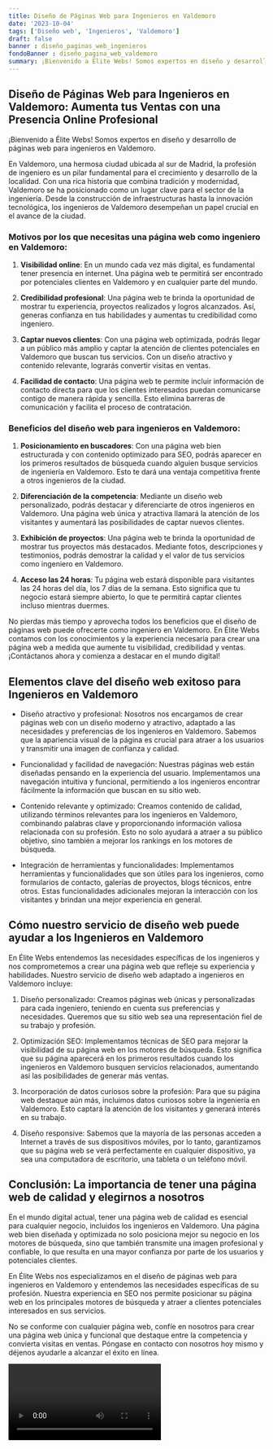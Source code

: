 ```yaml
---
title: Diseño de Páginas Web para Ingenieros en Valdemoro
date: '2023-10-04'
tags: ['Diseño web', 'Ingenieros', 'Valdemoro']
draft: false
banner : diseño_paginas_web_ingenieros
fondoBanner : diseño_pagina_web_valdemoro
summary: ¡Bienvenido a Élite Webs! Somos expertos en diseño y desarrollo de páginas web para ingenieros en Valdemoro. 
---
```


## Diseño de Páginas Web para Ingenieros en Valdemoro: Aumenta tus Ventas con una Presencia Online Profesional

¡Bienvenido a Élite Webs! Somos expertos en diseño y desarrollo de páginas web para ingenieros en Valdemoro. 

En Valdemoro, una hermosa ciudad ubicada al sur de Madrid, la profesión de ingeniero es un pilar fundamental para el crecimiento y desarrollo de la localidad. Con una rica historia que combina tradición y modernidad, Valdemoro se ha posicionado como un lugar clave para el sector de la ingeniería. Desde la construcción de infraestructuras hasta la innovación tecnológica, los ingenieros de Valdemoro desempeñan un papel crucial en el avance de la ciudad.

### Motivos por los que necesitas una página web como ingeniero en Valdemoro:

1. **Visibilidad online**: En un mundo cada vez más digital, es fundamental tener presencia en internet. Una página web te permitirá ser encontrado por potenciales clientes en Valdemoro y en cualquier parte del mundo.

2. **Credibilidad profesional**: Una página web te brinda la oportunidad de mostrar tu experiencia, proyectos realizados y logros alcanzados. Así, generas confianza en tus habilidades y aumentas tu credibilidad como ingeniero.

3. **Captar nuevos clientes**: Con una página web optimizada, podrás llegar a un público más amplio y captar la atención de clientes potenciales en Valdemoro que buscan tus servicios. Con un diseño atractivo y contenido relevante, lograrás convertir visitas en ventas.

4. **Facilidad de contacto**: Una página web te permite incluir información de contacto directa para que los clientes interesados puedan comunicarse contigo de manera rápida y sencilla. Esto elimina barreras de comunicación y facilita el proceso de contratación.

### Beneficios del diseño web para ingenieros en Valdemoro:

1. **Posicionamiento en buscadores**: Con una página web bien estructurada y con contenido optimizado para SEO, podrás aparecer en los primeros resultados de búsqueda cuando alguien busque servicios de ingeniería en Valdemoro. Esto te dará una ventaja competitiva frente a otros ingenieros de la ciudad.

2. **Diferenciación de la competencia**: Mediante un diseño web personalizado, podrás destacar y diferenciarte de otros ingenieros en Valdemoro. Una página web única y atractiva llamará la atención de los visitantes y aumentará las posibilidades de captar nuevos clientes.

3. **Exhibición de proyectos**: Una página web te brinda la oportunidad de mostrar tus proyectos más destacados. Mediante fotos, descripciones y testimonios, podrás demostrar la calidad y el valor de tus servicios como ingeniero en Valdemoro.

4. **Acceso las 24 horas**: Tu página web estará disponible para visitantes las 24 horas del día, los 7 días de la semana. Esto significa que tu negocio estará siempre abierto, lo que te permitirá captar clientes incluso mientras duermes.

No pierdas más tiempo y aprovecha todos los beneficios que el diseño de páginas web puede ofrecerte como ingeniero en Valdemoro. En Élite Webs contamos con los conocimientos y la experiencia necesaria para crear una página web a medida que aumente tu visibilidad, credibilidad y ventas. ¡Contáctanos ahora y comienza a destacar en el mundo digital!

<GifSeo />

<Cta />

## Elementos clave del diseño web exitoso para Ingenieros en Valdemoro

- Diseño atractivo y profesional: Nosotros nos encargamos de crear páginas web con un diseño moderno y atractivo, adaptado a las necesidades y preferencias de los ingenieros en Valdemoro. Sabemos que la apariencia visual de la página es crucial para atraer a los usuarios y transmitir una imagen de confianza y calidad.

- Funcionalidad y facilidad de navegación: Nuestras páginas web están diseñadas pensando en la experiencia del usuario. Implementamos una navegación intuitiva y funcional, permitiendo a los ingenieros encontrar fácilmente la información que buscan en su sitio web.

- Contenido relevante y optimizado: Creamos contenido de calidad, utilizando términos relevantes para los ingenieros en Valdemoro, combinando palabras clave y proporcionando información valiosa relacionada con su profesión. Esto no solo ayudará a atraer a su público objetivo, sino también a mejorar los rankings en los motores de búsqueda.

- Integración de herramientas y funcionalidades: Implementamos herramientas y funcionalidades que son útiles para los ingenieros, como formularios de contacto, galerías de proyectos, blogs técnicos, entre otros. Estas funcionalidades adicionales mejoran la interacción con los visitantes y brindan una mejor experiencia en general.

## Cómo nuestro servicio de diseño web puede ayudar a los Ingenieros en Valdemoro

En Élite Webs entendemos las necesidades específicas de los ingenieros y nos comprometemos a crear una página web que refleje su experiencia y habilidades. Nuestro servicio de diseño web adaptado a ingenieros en Valdemoro incluye:

1. Diseño personalizado: Creamos páginas web únicas y personalizadas para cada ingeniero, teniendo en cuenta sus preferencias y necesidades. Queremos que su sitio web sea una representación fiel de su trabajo y profesión.

2. Optimización SEO: Implementamos técnicas de SEO para mejorar la visibilidad de su página web en los motores de búsqueda. Esto significa que su página aparecerá en los primeros resultados cuando los ingenieros en Valdemoro busquen servicios relacionados, aumentando así las posibilidades de generar más ventas.

3. Incorporación de datos curiosos sobre la profesión: Para que su página web destaque aún más, incluimos datos curiosos sobre la ingeniería en Valdemoro. Esto captará la atención de los visitantes y generará interés en su trabajo.

4. Diseño responsive: Sabemos que la mayoría de las personas acceden a Internet a través de sus dispositivos móviles, por lo tanto, garantizamos que su página web se verá perfectamente en cualquier dispositivo, ya sea una computadora de escritorio, una tableta o un teléfono móvil.

## Conclusión: La importancia de tener una página web de calidad y elegirnos a nosotros

En el mundo digital actual, tener una página web de calidad es esencial para cualquier negocio, incluidos los ingenieros en Valdemoro. Una página web bien diseñada y optimizada no solo posiciona mejor su negocio en los motores de búsqueda, sino que también transmite una imagen profesional y confiable, lo que resulta en una mayor confianza por parte de los usuarios y potenciales clientes.

En Élite Webs nos especializamos en el diseño de páginas web para ingenieros en Valdemoro y entendemos las necesidades específicas de su profesión. Nuestra experiencia en SEO nos permite posicionar su página web en los principales motores de búsqueda y atraer a clientes potenciales interesados en sus servicios.

No se conforme con cualquier página web, confíe en nosotros para crear una página web única y funcional que destaque entre la competencia y convierta visitas en ventas. Póngase en contacto con nosotros hoy mismo y déjenos ayudarle a alcanzar el éxito en línea.

<Video />

<CtaBot job='Ingenieros' city='Valdemoro'/>

<Gmaps query='Valdemoro+españa+maps' />